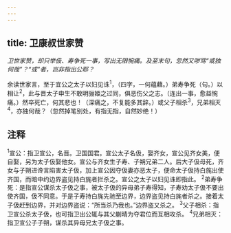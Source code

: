 ```yaml
---
---
---
```

title: 卫康叔世家赞
---



*卫世家赞，却只举伋、寿争死一事，写出无限惋痛。及至末句，忽然又哕骂“或独何哉”？“或”者，岂非指出公耶？*

余读世家言，至于宜公之太子以妇见诛<sup>1</sup>，（四字，一何蕴藉。）弟寿争死（句。）以相让<sup>2</sup>，此与晋太子申生不敢明骊姬之过同，俱恶伤父之志。（连出一事，愈益惋痛。）然卒死亡，何其悲也！（深痛之，不复能多其辞。）或父子相杀<sup>3</sup>，兄弟相灭<sup>4</sup>，亦独何哉？（忽然掉笔别处，有指无指，自然妙绝！）

## 注释

<sup>1</sup>宣公：指卫宣公，名晋。卫国国君。宣公太子名伋，娶齐女，宣公见齐女美，便自娶，另为太子伋娶他女。宣公与齐女生子寿、子朔兄弟二人。后大子伋母死，齐女与子朔进谗言陷害太子伋，加上宣公因夺伋妻亦恶太子，便命太子伋持白旄出使齐国，而暗中约边界盗见持白旄者拦杀之。宣公之太子以妇见诛即指此。
<sup>2</sup>弟寿争死：是指宣公谋杀太子伋之事，被太子伋的异母弟子寿得知，子寿劝太子伋不要出使齐国，伋不同意。于是子寿持白旄先驰至边界，边界盗见持白旄者杀之。接着太子伋赶到边界，并对边界盗说：“所当杀乃我也。”边界盗又杀之。
<sup>3</sup>父子相杀：指卫宣公杀太子伋，也可指卫出公辄与其父蒯晴为夺君位而互相攻杀。
<sup>4</sup>兄弟相灭：指卫宣公子子朔，谋杀其异母兄太子伋之事。
